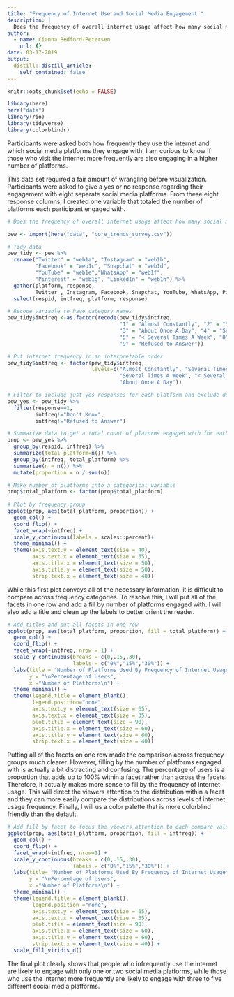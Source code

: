 ```yaml
---
title: "Frequency of Internet Use and Social Media Engagement "
description: |
  Does the frequency of overall internet usage affect how many social media platforms participants engage with?
author:
  - name: Cianna Bedford-Petersen
    url: {}
date: 03-17-2019
output:
  distill::distill_article:
    self_contained: false
---
```


```r
knitr::opts_chunk$set(echo = FALSE)

library(here)
here("data")
library(rio)
library(tidyverse)
library(colorblindr)


```

Participants were asked both how frequently they use the internet and which social media platforms they engage with. I am curious to know if those who visit the internet more frequently are also engaging in a higher number of platforms.

This data set required a fair amount of wrangling before visualization. Participants were asked to give a yes or no response regarding their engagement with eight separate social media platforms. From these eight response columns, I created one variable that totaled the number of platforms each participant engaged with. 


```r

# Does the frequency of overall internet usage affect how many social media platforms participants engage with

pew <- import(here("data", "core_trends_survey.csv"))

# Tidy data
pew_tidy <- pew %>% 
  rename("Twitter" = "web1a", "Instagram" = "web1b", 
         "Facebook" = "web1c", "Snapchat" = "web1d", 
         "YouTube" = "web1e","WhatsApp" = "web1f", 
         "Pinterest" = "web1g", "LinkedIn" = "web1h") %>% 
  gather(platform, response, 
         Twitter , Instagram, Facebook, Snapchat, YouTube, WhatsApp, Pinterest, LinkedIn) %>% 
  select(respid, intfreq, platform, response) 

# Recode variable to have category names
pew_tidy$intfreq <-as.factor(recode(pew_tidy$intfreq, 
                                    "1" = "Almost Constantly", "2" = "Several Times A Day", 
                                    "3" = "About Once A Day", "4" = "Several Times A Week", 
                                    "5" = "< Several Times A Week", "8" = "Don't Know",
                                    "9" = "Refused to Answer"))

# Put internet frequency in an interpretable order
pew_tidy$intfreq <- factor(pew_tidy$intfreq, 
                           levels=c("Almost Constantly", "Several Times A Day", 
                                    "Several Times A Week", "< Several Times A Week", 
                                    "About Once A Day"))

# Filter to include just yes responses for each platform and exclude don't know and NA responses for internet use frequency 
pew_yes <- pew_tidy %>% 
  filter(response==1, 
         intfreq!="Don't Know", 
         intfreq!="Refused to Answer")

# Summarize data to get a total count of platorms engaged with for each participant then summarize data for each frequency level and add proportion column
prop <- pew_yes %>% 
  group_by(respid, intfreq) %>% 
  summarize(total_platform=n()) %>% 
  group_by(intfreq, total_platform) %>% 
  summarize(n = n()) %>% 
  mutate(proportion = n / sum(n))

# Make number of platforms into a categorical variable
prop$total_platform <- factor(prop$total_platform)
  
# Plot by frequency group
ggplot(prop, aes(total_platform, proportion)) + 
  geom_col() + 
  coord_flip() +
  facet_wrap(~intfreq) +
  scale_y_continuous(labels = scales::percent)+
  theme_minimal() +
  theme(axis.text.y = element_text(size = 40),
        axis.text.x = element_text(size = 35), 
        axis.title.x = element_text(size = 50), 
        axis.title.y = element_text(size = 50),
        strip.text.x = element_text(size = 40))

```

While this first plot conveys all of the necessary information, it is difficult to compare across frequency categories. To resolve this, I will put all of the facets in one row and add a fill by number of platforms engaged with. I will also add a title and clean up the labels to better orient the reader. 

```r

# Add titles and put all facets in one row
ggplot(prop, aes(total_platform, proportion, fill = total_platform)) + 
  geom_col() + 
  coord_flip() +
  facet_wrap(~intfreq, nrow = 1) +
  scale_y_continuous(breaks = c(0,.15,.30),
                     labels = c("0%","15%","30%")) +
  labs(title = "Number of Platforms Used By Frequency of Internet Usage\n", 
       y = "\nPercentage of Users", 
       x ="Number of Platforms\n") +
  theme_minimal() +
  theme(legend.title = element_blank(), 
        legend.position="none", 
        axis.text.y = element_text(size = 65),
        axis.text.x = element_text(size = 35), 
        plot.title = element_text(size = 90),
        axis.title.x = element_text(size = 60), 
        axis.title.y = element_text(size = 60),
        strip.text.x = element_text(size = 40))

```

Putting all of the facets on one row made the comparison across frequency groups much clearer. However, filling by the number of platforms engaged with is actually a bit distracting and confusing. The percentage of users is a proportion that adds up to 100% within a facet rather than across the facets. Therefore, it actually makes more sense to fill by the frequency of internet usage. This will direct the viewers attention to the distribution within a facet and they can more easily compare the distributions across levels of internet usage frequency. Finally, I will us a color palette that is more colorblind friendly than the default. 


```r

# Add fill by facet to focus the viewers attention to each compare values within a facet
ggplot(prop, aes(total_platform, proportion, fill = intfreq)) + 
  geom_col() + 
  coord_flip() +
  facet_wrap(~intfreq, nrow=1) +
  scale_y_continuous(breaks = c(0,.15,.30),
                     labels = c("0%","15%","30%")) +
  labs(title= "Number of Platforms Used By Frequency of Internet Usage\n", 
       y = "\nPercentage of Users", 
       x ="Number of Platforms\n") +
  theme_minimal() +
  theme(legend.title = element_blank(), 
        legend.position ="none", 
        axis.text.y = element_text(size = 65), 
        axis.text.x = element_text(size = 35), 
        plot.title = element_text(size = 90), 
        axis.title.x = element_text(size = 60), 
        axis.title.y = element_text(size = 60), 
        strip.text.x = element_text(size = 40)) +
  scale_fill_viridis_d()

```

The final plot clearly shows that people who infrequently use the internet are likely to engage with only one or two social media platforms, while those who use the internet more frequently are likely to engage with three to five different social media platforms. 
